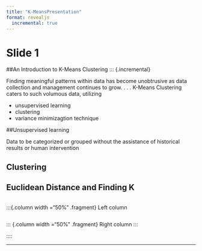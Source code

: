 ```yaml
---
title: "K-MeansPresentation"
format: revealjs
  incremental: true 
---
```


# Slide 1
##An Introduction to K-Means Clustering
::: {.incremental}

Finding meaningful patterns within data has become unobtrusive as data collection and management continues to grow.
. . . 
K-Means Clustering caters to such volumous data, utilizing

- unsupervised learning
- clustering
- variance minimizagtion technique

##Unsupervised learning

Data to be categorized or grouped without the assistance of historical results or human intervention


## Clustering

## Euclidean Distance and Finding K
:::: {.columns}
:::{.column width ="50%" .fragment}
Left column

:::
::: {.column width ="50%" .fragment}
Right column
:::

::::

---
